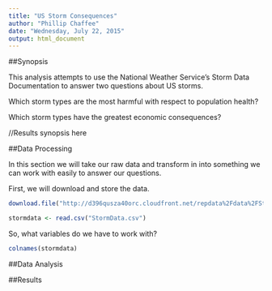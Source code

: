 ---
title: "US Storm Consequences"
author: "Phillip Chaffee"
date: "Wednesday, July 22, 2015"
output: html_document
---

##Synopsis

This analysis attempts to use the National Weather Service's Storm Data Documentation to answer two questions about US storms.

Which storm types are the most harmful with respect to population health?

Which storm types have the greatest economic consequences?

//Results synopsis here


##Data Processing

In this section we will take our raw data and transform in into something we can work with easily to answer our questions.

First, we will download and store the data.

```{r download and store, cache=TRUE}
download.file("http://d396qusza40orc.cloudfront.net/repdata%2Fdata%2FStormData.csv.bz2", destfile="StormData.csv")

stormdata <- read.csv("StormData.csv")
```

So, what variables do we have to work with?

```{r storm variables}
colnames(stormdata)
```

##Data Analysis


##Results